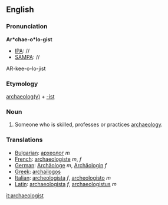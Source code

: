 ==English==
===Pronunciation===

'''Ar*chae-o*lo-gist'''
*[[IPA]]: //
*[[SAMPA]]: //
AR-kee-o-lo-jist
===Etymology===

[[archaeology|archaeolog(y)]] + [[-ist]]

===Noun===

# Someone who is skilled, professes or practices [[archaeology]]. 

===Translations===

*[[Bulgarian]]: [[археолог]] ''m''
*[[French]]: [[archaeologiste]] ''m'', ''f''
*[[German]]: [[Archäologe]] ''m'', [[Archäologin]] ''f''
*[[Greek]]: [[archailogos]]
*[[Italian]]: [[archeologista]] ''f'', [[archeologisto]] ''m''
*[[Latin]]: [[archaeologista]] ''f'', [[archaeologistus]] ''m''

[[it:archaeologist]]